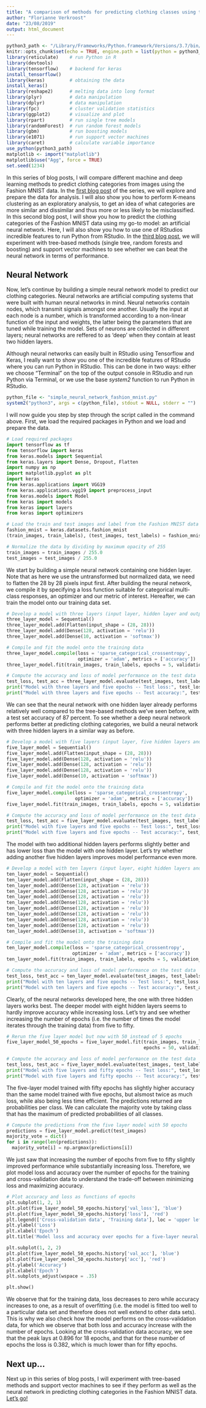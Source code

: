 ```yaml
---
title: "A comparison of methods for predicting clothing classes using the Fashion MNIST dataset in RStudio and Python (Part 2)"
author: "Florianne Verkroost"
date: "23/08/2019"
output: html_document
---
```


```r
python3_path <- "/Library/Frameworks/Python.framework/Versions/3.7/bin/python3"
knitr::opts_chunk$set(echo = TRUE, engine.path = list(python = python3_path))
library(reticulate)    # run Python in R
library(devtools)
library(tensorflow)    # backend for keras
install_tensorflow()
library(keras)         # obtaining the data
install_keras()        
library(reshape2)      # melting data into long format
library(plyr)          # data manipulation
library(dplyr)         # data manipulation
library(fpc)           # cluster validation statistics
library(ggplot2)       # visualize and plot
library(rpart)         # run single tree models
library(randomForest)  # run random forest models
library(gbm)           # run boosting models
library(e1071)         # run support vector machines
library(caret)         # calculate variable importance
use_python(python3_path)
matplotlib <- import("matplotlib")
matplotlib$use("Agg", force = TRUE)
set.seed(1234)
```

In this series of blog posts, I will compare different machine and deep learning methods to predict clothing categories from images using the Fashion MNIST data. In the [first blog post](https://github.com/fverkroost/RStudio-Blogs/blob/master/machineLearningFashionMNIST1.Rmd) of the series, we will explore and prepare the data for analysis. I will also show you how to perform K-means clustering as an exploratory analysis, to get an idea of what categories are more similar and dissimilar and thus more or less likely to be misclassified. In this second blog post, I will show you how to predict the clothing categories of the Fashion MNIST data using my go-to model: an artificial neural network. Here, I will also show you how to use one of RStudios incredible features to run Python from RStudio. In the [third blog post](https://github.com/fverkroost/RStudio-Blogs/blob/master/machineLearningFashionMNIST3.Rmd), we will experiment with tree-based methods (single tree, random forests and boosting) and support vector machines to see whether we can beat the neural network in terms of performance. 

## Neural Network

Now, let's continue by building a simple neural network model to predict our clothing categories. Neural networks are artificial computing systems that were built with human neural networks in mind. Neural networks contain nodes, which transmit signals amongst one another. Usually the input at each node is a number, which is transformed according to a non-linear function of the input and weights, the latter being the parameters that are tuned while training the model. Sets of neurons are collected in different layers; neural networks are reffered to as 'deep' when they contain at least two hidden layers. 

Although neural networks can easily built in RStudio using Tensorflow and Keras, I really want to show you one of the incredible features of RStudio where you can run Python in RStudio. This can be done in two ways: either we choose "Terminal" on the top of the output console in RStudio and run Python via Terminal, or we use the base *system2* function to run Python in RStudio. 

```r
python_file <- "simple_neural_network_fashion_mnist.py"
system2("python3", args = c(python_file), stdout = NULL, stderr = "")
```

I will now guide you step by step through the script called in the command above. First, we load the required packages in Python and we load and prepare the data.

```python
# Load required packages
import tensorflow as tf
from tensorflow import keras
from keras.models import Sequential
from keras.layers import Dense, Dropout, Flatten
import numpy as np
import matplotlib.pyplot as plt
import keras
from keras.applications import VGG19
from keras.applications.vgg19 import preprocess_input
from keras.models import Model
from keras import models
from keras import layers
from keras import optimizers

# Load the train and test images and label from the Fashion MNIST data from keras
fashion_mnist = keras.datasets.fashion_mnist
(train_images, train_labels), (test_images, test_labels) = fashion_mnist.load_data()

# Normalize the data by dividing by maximum opacity of 255
train_images = train_images / 255.0
test_images = test_images / 255.0
```

We start by building a simple neural network containing one hidden layer. Note that as here we use the untransformed but normalized data, we need to flatten the 28 by 28 pixels input first. After building the neural network, we compile it by specifying a loss function suitable for categorical multi-class responses, an optimizer and our metric of interest. Hereafter, we can train the model onto our training data set.

```python
# Develop a model with three layers (input layer, hidden layer and output layer)
three_layer_model = Sequential()
three_layer_model.add(Flatten(input_shape = (28, 28)))
three_layer_model.add(Dense(128, activation = 'relu'))
three_layer_model.add(Dense(10, activation = 'softmax'))

# Compile and fit the model onto the training data
three_layer_model.compile(loss = 'sparse_categorical_crossentropy', 
                          optimizer = 'adam', metrics = ['accuracy'])
three_layer_model.fit(train_images, train_labels, epochs = 5, validation_split = 0.3)
```

```python
# Compute the accuracy and loss of model performance on the test data
test_loss, test_acc = three_layer_model.evaluate(test_images, test_labels)
print("Model with three layers and five epochs -- Test loss:", test_loss * 100)
print("Model with three layers and five epochs -- Test accuracy:", test_acc * 100)
```

We can see that the neural network with one hidden layer already performs relatively well compared to the tree-based methods we've seen before, with a test set accuracy of 87 percent. To see whether a deep neural network performs better at predicting clothing categories, we build a neural network with three hidden layers in a similar way as before.
```python
# Develop a model with five layers (input layer, five hidden layers and output layer)
five_layer_model = Sequential()
five_layer_model.add(Flatten(input_shape = (28, 28)))
five_layer_model.add(Dense(128, activation = 'relu'))
five_layer_model.add(Dense(128, activation = 'relu'))
five_layer_model.add(Dense(128, activation = 'relu'))
five_layer_model.add(Dense(10, activation = 'softmax'))

# Compile and fit the model onto the training data
five_layer_model.compile(loss = 'sparse_categorical_crossentropy', 
                         optimizer = 'adam', metrics = ['accuracy'])
five_layer_model.fit(train_images, train_labels, epochs = 5, validation_split = 0.3)
```

```python
# Compute the accuracy and loss of model performance on the test data
test_loss, test_acc = five_layer_model.evaluate(test_images, test_labels)
print("Model with five layers and five epochs -- Test loss:", test_loss * 100)
print("Model with five layers and five epochs -- Test accuracy:", test_acc * 100)
```
The model with two additional hidden layers performs slightly better and has lower loss than the model with one hidden layer. Let's try whether adding another five hidden layers improves model performance even more.

```python
# Develop a model with ten layers (input layer, eight hidden layers and output layer)
ten_layer_model = Sequential()
ten_layer_model.add(Flatten(input_shape = (28, 28)))
ten_layer_model.add(Dense(128, activation = 'relu'))
ten_layer_model.add(Dense(128, activation = 'relu'))
ten_layer_model.add(Dense(128, activation = 'relu'))
ten_layer_model.add(Dense(128, activation = 'relu'))
ten_layer_model.add(Dense(128, activation = 'relu'))
ten_layer_model.add(Dense(128, activation = 'relu'))
ten_layer_model.add(Dense(128, activation = 'relu'))
ten_layer_model.add(Dense(128, activation = 'relu'))
ten_layer_model.add(Dense(10, activation = 'softmax'))

# Compile and fit the model onto the training data
ten_layer_model.compile(loss = 'sparse_categorical_crossentropy', 
                        optimizer = 'adam', metrics = ['accuracy'])
ten_layer_model.fit(train_images, train_labels, epochs = 5, validation_split = 0.3)
```

```python
# Compute the accuracy and loss of model performance on the test data
test_loss, test_acc = ten_layer_model.evaluate(test_images, test_labels)
print("Model with ten layers and five epochs -- Test loss:", test_loss * 100)
print("Model with ten layers and five epochs -- Test accuracy:", test_acc * 100)
```

Clearly, of the neural networks developed here, the one with three hidden layers works best. The deeper model with eight hidden layers seems to hardly improve accuracy while increasing loss. Let's try and see whether increasing the number of epochs (i.e. the number of times the model iterates through the training data) from five to fifty.

```python
# Rerun the five layer model but now with 50 instead of 5 epochs
five_layer_model_50_epochs = five_layer_model.fit(train_images, train_labels, 
                                                  epochs = 50, validation_split = 0.3)
```

```python
# Compute the accuracy and loss of model performance on the test data
test_loss, test_acc = five_layer_model.evaluate(test_images, test_labels)
print("Model with five layers and fifty epochs -- Test loss:", test_loss * 100)
print("Model with five layers and fifty epochs -- Test accuracy:", test_acc * 100)
```

The five-layer model trained with fifty epochs has slightly higher accuracy than the same model trained with five epochs, but alsmost twice as much loss, while also being less time efficient. The predictions returned are probabilities per class. We can calculate the majority vote by taking class that has the maximum of predicted probabilities of all classes.

```python
# Compute the predictions from the five layer model with 50 epochs
predictions = five_layer_model.predict(test_images)
majority_vote = dict()
for i in range(len(predictions)):
  majority_vote[i] = np.argmax(predictions[i])
```

We just saw that increasing the number of epochs from five to fifty slightly improved performance while substantially increasing loss. Therefore, we plot model loss and accuracy over the number of epochs for the training and cross-validation data to understand the trade-off between minimizing loss and maximizing accuracy.

```python
# Plot accuracy and loss as functions of epochs
plt.subplot(1, 2, 1)
plt.plot(five_layer_model_50_epochs.history['val_loss'], 'blue')
plt.plot(five_layer_model_50_epochs.history['loss'], 'red')
plt.legend(['Cross-validation data', 'Training data'], loc = 'upper left')
plt.ylabel('Loss')
plt.xlabel('Epoch')
plt.title('Model loss and accuracy over epochs for a five-layer neural network')

plt.subplot(1, 2, 2)
plt.plot(five_layer_model_50_epochs.history['val_acc'], 'blue')
plt.plot(five_layer_model_50_epochs.history['acc'], 'red')
plt.ylabel('Accuracy')
plt.xlabel('Epoch')
plt.subplots_adjust(wspace = .35)

plt.show()
```

We observe that for the training data, loss decreases to zero while accuracy increases to one, as a result of overfitting (i.e. the model is fitted too well to a particular data set and therefore does not well extend to other data sets). This is why we also check how the model performs on the cross-validation data, for which we observe that both loss and accuracy increase with the number of epochs. Looking at the cross-validation data accuracy, we see that the peak lays at 0.896 for 18 epochs, and that for these number of epochs the loss is 0.382, which is much lower than for fifty epochs.

## Next up...
Next up in this series of blog posts, I will experiment with tree-based methods and support vector machines to see if they perform as well as the neural network in predicting clothing categories in the Fashion MNIST data. [Let's go!](https://github.com/fverkroost/RStudio-Blogs/blob/master/machineLearningFashionMNIST3.Rmd)